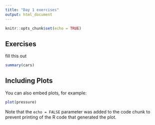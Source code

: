 ```yaml
---
title: "Day 1 exercises"
output: html_document
---
```


```r
knitr::opts_chunk$set(echo = TRUE)
```

## Exercises

fill this out

```r
summary(cars)
```

## Including Plots

You can also embed plots, for example:

```r
plot(pressure)
```

Note that the `echo = FALSE` parameter was added to the code chunk to prevent printing of the R code that generated the plot.
